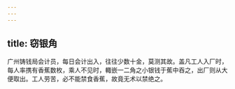 ```yaml
---
---
---
```

title: 窃银角
---



广州铸钱局会计员，每日会计出入，往往少数十金，莫测其故。盖凡工人入厂时，每人率携有香蕉数枚，乘人不见时，輙嵌一二角之小银钱于蕉中吞之，出厂则从大便取出。工人劳苦，必不能禁食香蕉，故竟无术以禁绝之。